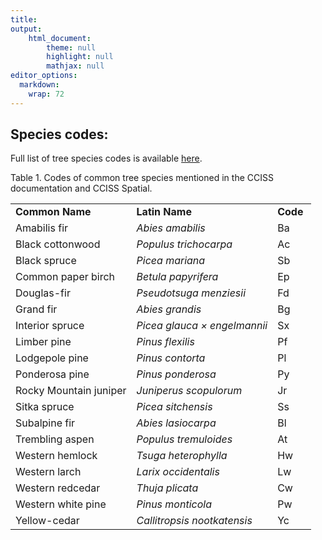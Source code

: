 ```yaml
---
title: 
output: 
    html_document:
        theme: null
        highlight: null
        mathjax: null
editor_options: 
  markdown: 
    wrap: 72
---
```


## Species codes:

Full list of tree species codes is available
<a href="https://www.for.gov.bc.ca/hre/becweb/resources/codes-standards/standards-species.html" target="_blank">here</a>.

Table 1. Codes of common tree species mentioned in the CCISS
documentation and CCISS Spatial. 

|                        |                              |           |
|------------------------|------------------------------|-----------|
| **Common Name**        | **Latin Name**               | **Code**  |
| Amabilis fir           | *Abies amabilis*             | Ba        |
| Black cottonwood       | *Populus trichocarpa*        | Ac        |
| Black spruce           | *Picea mariana*              | Sb        |
| Common paper birch     | *Betula papyrifera*          | Ep        |
| Douglas-fir            | *Pseudotsuga menziesii*      | Fd        |
| Grand fir              | *Abies grandis*              | Bg        |
| Interior spruce        | *Picea glauca × engelmannii* | Sx        |
| Limber pine            | *Pinus flexilis*             | Pf        |
| Lodgepole pine         | *Pinus contorta*             | Pl        |
| Ponderosa pine         | *Pinus ponderosa*            | Py        |
| Rocky Mountain juniper | *Juniperus scopulorum*       | Jr        |
| Sitka spruce           | *Picea sitchensis*           | Ss        |
| Subalpine fir          | *Abies lasiocarpa*           | Bl        |
| Trembling aspen        | *Populus tremuloides*        | At        |
| Western hemlock        | *Tsuga heterophylla*         | Hw        |
| Western larch          | *Larix occidentalis*         | Lw        |
| Western redcedar       | *Thuja plicata*              | Cw        |
| Western white pine     | *Pinus monticola*            | Pw        |
| Yellow-cedar           | *Callitropsis nootkatensis*  | Yc        |
